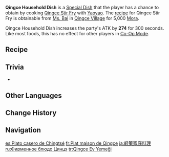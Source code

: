 {{Food Infobox
|id              = 108487
|description     = It looks rather mundane as it is not displayed with the same luxurious aesthetic as dishes prepared by a fancy restaurant. However, as soon as you take a bite, the flavor immediately offers you a fragrant and intimate experience, certain to leave an ever-lasting impression. After a single taste, what's on your tongue will be on your heart for good. As for the reason, maybe the secret ingredient to this recipe is simply "caring."
|type            = ATK-Boosting Dishes
|effectType      = ATK Up
|eff_att1        = ATK
|effect          = Increases all party members' ATK by '''274''' for 300s.
|quality         = 3
|character       = Yaoyao
|base            = Qingce Stir Fry
}}
'''Qingce Household Dish''' is a [[Special Dish]] that the player has a chance to obtain by cooking [[Qingce Stir Fry]] with [[Yaoyao]]. The [[recipe]] for Qingce Stir Fry is obtainable from [[Ms. Bai]] in [[Qingce Village]] for 5,000 [[Mora]].

Qingce Household Dish increases the party's ATK by '''274''' for 300 seconds. Like most foods, this has no effect for other players in [[Co-Op Mode]].

==Recipe==
{{Recipe
|type = Cooking
|character = Yaoyao
|Mushroom = 3
|Lotus Head = 2
|Jueyun Chili = 1
|Cabbage = 1
|sort = Mushroom;Lotus Head;Jueyun Chili;Cabbage
}}

==Trivia==
* {{Mail Attachments by Category List}}

==Other Languages==
{{Other Languages
|en      = Qingce Household Dish
|zhs     = 轻策家常菜
|zhs_rm  = Qīngcè Jiāchángcài
|zht     = 輕策家常菜
|zht_rm  = Qīngcè Jiāchángcài
|zh_tl   = Qingce Home Cooking
|ja      = 軽策家庭料理
|ja_rm   = Keisaku Katei Ryouri
|ja_tl   = Qingce Home Cooking
|ko      = 정겨운 {{tt|경책|轻策}} {{tt|가정식|家庭食}}
|ko_tl   = Qingce Homestyle Comfort Food
|es      = Plato casero de Chingtsé
|es_tl   = Qingce Home Dish
|fr      = Plat maison de Qingce
|fr_tl   = Qingce Homemade Dish
|ru      = Фирменное блюдо Цинцэ
|ru_tl   = Qingce Specialty Dish
|th      = Qingce Household Dish
|vi      = Món Thường Ngày Ở Khinh Sách
|vi_tl   = Everyday Dish in Qingce
|de      = Einfaches Gericht nach Qingce-Art
|de_tl   = Simple Dish in Qingce-Style 
|id      = Qingce Household Dish
|pt      = Comida Caseira de Qingce
|pt_tl   = 
|tr      = Qingce Ev Yemeği
|tr_tl   = Qingce Home Cooking
|it      = Piatto comune di Qingce
|it_tl   = Qingce Common Dish
}}

==Change History==
{{Change History|3.4}}

==Navigation==
{{Food Navbox|type=Special Dishes}}

[[es:Plato casero de Chingtsé]]
[[fr:Plat maison de Qingce]]
[[ja:軽策家庭料理]]
[[ru:Фирменное блюдо Цинцэ]]
[[tr:Qingce Ev Yemeği]]